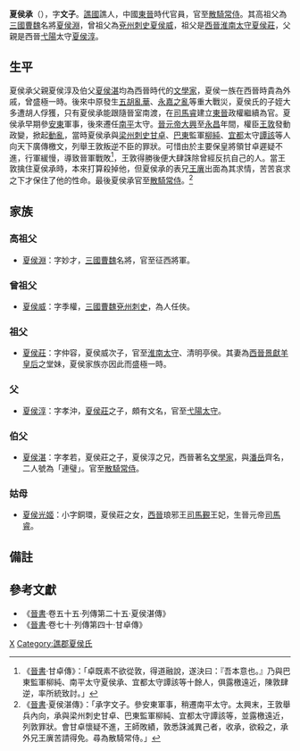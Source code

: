 '''夏侯承'''（{{bd|？||？|catIdx=夏侯}}），字'''文子'''。[[譙國|譙國]]譙人，中國[[東晉|東晉]]時代官員，官至[[散騎常侍|散騎常侍]]。其高祖父為[[三國|三國]][[曹魏|曹魏]]名將[[夏侯淵|夏侯淵]]，曾祖父為[[兗州|兗州]][[刺史|刺史]][[夏侯威|夏侯威]]，祖父是[[西晉|西晉]][[淮南|淮南]][[太守|太守]][[夏侯莊|夏侯莊]]，父親是西晉[[弋陽|弋陽]]太守[[夏侯淳|夏侯淳]]。

==生平==
夏侯承父親夏侯淳及伯父[[夏侯湛|夏侯湛]]均為西晉時代的[[文學家|文學家]]，夏侯一族在西晉時貴為外戚，曾盛極一時。後來中原發生[[五胡亂華|五胡亂華]]、[[永嘉之亂|永嘉之亂]]等重大戰災，夏侯氏的子姪大多遭胡人俘獲，只有夏侯承能跟隨晉室南渡，在[[司馬睿|司馬睿]]建立[[東晉|東晉]]政權繼續為官。夏侯承早期參[[安東|安東]]軍事，後來遷任[[南平|南平]]太守。[[晉元帝|晉元帝]][[大興_(東晉)|大興]]至[[永昌_(東晉)|永昌]]年間，權臣[[王敦|王敦]]發動政變，掀起[[王敦之亂|動亂]]，當時夏侯承與[[梁州|梁州]][[刺史|刺史]][[甘卓|甘卓]]、[[巴東|巴東]]監軍[[柳純|柳純]]、[[宜都|宜都]]太守[[譚該|譚該]]等人向天下廣傳檄文，列舉王敦叛逆不臣的罪狀。可惜由於主要保皇將領甘卓遲疑不進，行軍緩慢，導致晉軍戰敗<ref>《[[晉書|晉書]]·甘卓傳》：「卓既素不欲從敦，得道融說，遂決曰：『吾本意也。』乃與巴東監軍柳純、南平太守夏侯承、宜都太守譚該等十餘人，俱露檄遠近，陳敦肆逆，率所統致討。」</ref>，王敦得勝後便大肆誅除曾經反抗自己的人。當王敦擒住夏侯承時，本來打算殺掉他，但夏侯承的表兄[[王廙|王廙]]出面為其求情，苦苦哀求之下才保住了他的性命。最後夏侯承官至[[散騎常侍|散騎常侍]]。<ref>《[[晉書|晉書]]·夏侯湛傳》：「承字文子。參安東軍事，稍遷南平太守。太興末，王敦舉兵內向，承與梁州刺史甘卓、巴東監軍柳純、宜都太守譚該等，並露檄遠近，列敦罪狀。會甘卓懷疑不進，王師敗績，敦悉誅滅異己者，收承，欲殺之，承外兄王廙苦請得免。尋為散騎常侍。」</ref>

==家族==
===高祖父===
*[[夏侯淵|夏侯淵]]：字妙才，[[三國|三國]][[曹魏|曹魏]]名將，官至征西將軍。

===曾祖父===
*[[夏侯威|夏侯威]]：字季權，[[三國|三國]][[曹魏|曹魏]][[兗州|兗州]][[刺史|刺史]]，為人任俠。

===祖父===
*[[夏侯莊|夏侯莊]]：字仲容，夏侯威次子，官至[[淮南|淮南]][[太守|太守]]、清明亭侯。其妻為[[西晉|西晉]][[羊徽瑜|景獻羊皇后]]之堂妹，夏侯家族亦因此而盛極一時。

===父===
*[[夏侯淳|夏侯淳]]：字孝沖，[[夏侯莊|夏侯莊]]之子，頗有文名，官至[[弋陽|弋陽]][[太守|太守]]。

===伯父===
*[[夏侯湛|夏侯湛]]：字孝若，夏侯莊之子，夏侯淳之兄，西晉著名[[文學家|文學家]]，與[[潘岳_(晋朝)|潘岳]]齊名，二人號為「連璧」。官至[[散騎常侍|散騎常侍]]。

===姑母===
*[[夏侯光姬|夏侯光姬]]：小字銅環，夏侯莊之女，[[西晉|西晉]]琅邪王[[司馬覲|司馬覲]]王妃，生晉元帝[[司馬睿|司馬睿]]。

==備註==
{{reflist}}

==參考文獻==
*《[[晉書|晉書]]·卷五十五·列傳第二十五·夏侯湛傳》
*《[[晉書|晉書]]·卷七十·列傳第四十·甘卓傳》

[[Category:东晋官员|X]]
[[Category:譙郡夏侯氏|Category:譙郡夏侯氏]]